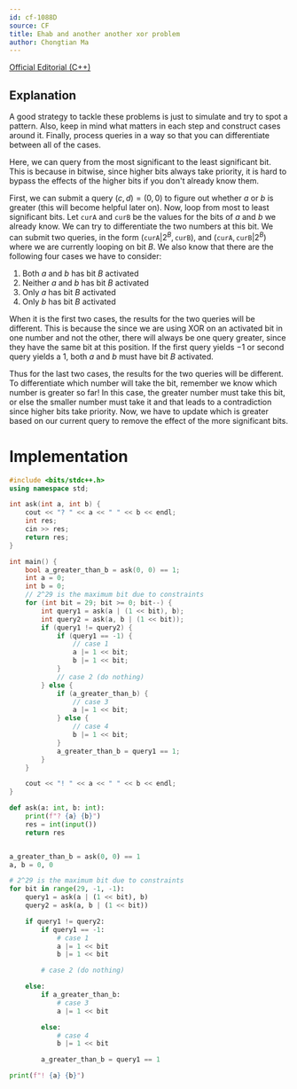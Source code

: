 ```yaml
---
id: cf-1088D
source: CF
title: Ehab and another another xor problem
author: Chongtian Ma
---
```


[Official Editorial (C++)](https://codeforces.com/blog/entry/63656)

## Explanation

A good strategy to tackle these problems is just to simulate and try to spot a pattern. Also, keep in mind what matters in each step and construct cases around it. Finally, process queries in a way so that you can differentiate between all of the cases.

Here, we can query from the most significant to the least significant bit. This is because in bitwise, since higher bits always take
priority, it is hard to bypass the effects of the higher bits if you don't already know them.

First, we can submit a query $(c, d) = (0, 0)$ to figure out whether $a$ or $b$ is greater (this will become helpful later on). Now, loop from most to least significant bits. Let $\mathtt{curA}$ and $\mathtt{curB}$ be the values for the bits of $a$ and $b$ we already know. We can try to differentiate the two numbers at this bit. We can submit two queries, in the form $(\mathtt{curA}| 2^B, \mathtt{curB})$, and $(\mathtt{curA}, \mathtt{curB} | 2^B)$ where we are currently looping on bit $B$. We also know that there are the following four cases we have to consider:

1. Both $a$ and $b$ has bit $B$ activated
2. Neither $a$ and $b$ has bit $B$ activated
3. Only $a$ has bit $B$ activated
4. Only $b$ has bit $B$ activated

When it is the first two cases, the results for the two queries will be different. This is because the since we are using XOR on an activated bit in one number and not the other, there will always be one query greater, since they have the same bit at this position. If the first query yields $-1$ or second query yields a $1$, both $a$ and $b$ must have bit $B$ activated.

Thus for the last two cases, the results for the two queries will be different. To differentiate which number will take the bit, remember we know which number is greater so far! In this case, the greater number must take this bit, or else the smaller number must take it and that leads to a contradiction since higher bits take priority. Now, we have to update which is greater based on our current query to remove the effect of the more significant bits.

# Implementation

<LanguageSection>

<CPPSection>

```cpp
#include <bits/stdc++.h>
using namespace std;

int ask(int a, int b) {
	cout << "? " << a << " " << b << endl;
	int res;
	cin >> res;
	return res;
}

int main() {
	bool a_greater_than_b = ask(0, 0) == 1;
	int a = 0;
	int b = 0;
	// 2^29 is the maximum bit due to constraints
	for (int bit = 29; bit >= 0; bit--) {
		int query1 = ask(a | (1 << bit), b);
		int query2 = ask(a, b | (1 << bit));
		if (query1 != query2) {
			if (query1 == -1) {
				// case 1
				a |= 1 << bit;
				b |= 1 << bit;
			}
			// case 2 (do nothing)
		} else {
			if (a_greater_than_b) {
				// case 3
				a |= 1 << bit;
			} else {
				// case 4
				b |= 1 << bit;
			}
			a_greater_than_b = query1 == 1;
		}
	}

	cout << "! " << a << " " << b << endl;
}
```

</CPPSection>

<PySection>

```py
def ask(a: int, b: int):
	print(f"? {a} {b}")
	res = int(input())
	return res


a_greater_than_b = ask(0, 0) == 1
a, b = 0, 0

# 2^29 is the maximum bit due to constraints
for bit in range(29, -1, -1):
	query1 = ask(a | (1 << bit), b)
	query2 = ask(a, b | (1 << bit))

	if query1 != query2:
		if query1 == -1:
			# case 1
			a |= 1 << bit
			b |= 1 << bit

		# case 2 (do nothing)

	else:
		if a_greater_than_b:
			# case 3
			a |= 1 << bit

		else:
			# case 4
			b |= 1 << bit

		a_greater_than_b = query1 == 1

print(f"! {a} {b}")
```

</PySection>

</LanguageSection>
